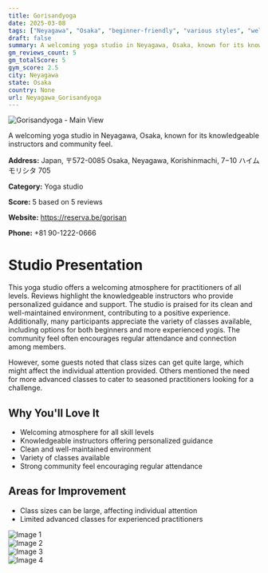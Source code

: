 ```yaml
---
title: Gorisandyoga
date: 2025-03-08
tags: ["Neyagawa", "Osaka", "beginner-friendly", "various styles", "welcoming", "community-focused", "Neyagawa"]  
draft: false
summary: A welcoming yoga studio in Neyagawa, Osaka, known for its knowledgeable instructors and community feel.
gm_reviews_count: 5
gm_totalScore: 5
gym_score: 2.5
city: Neyagawa
state: Osaka
country: None
url: Neyagawa_Gorisandyoga
---
```


<div className="aspect-[16/9] relative my-8">
  <img 
    src="https://lh5.googleusercontent.com/p/AF1QipNsbhNcc5vK0Xrk19zviMwVwVTfzWta5Gg2I-Ay=w1920-h1080-k-no"
    alt="Gorisandyoga - Main View"
    className="object-cover absolute inset-0 w-full h-full rounded-lg"
  />
</div>

A welcoming yoga studio in Neyagawa, Osaka, known for its knowledgeable instructors and community feel.

**Address:** Japan, 〒572-0085 Osaka, Neyagawa, Korishinmachi, 7−10 ハイムモリシタ 705

**Category:** Yoga studio

**Score:** 5 based on 5 reviews

**Website:** https://reserva.be/gorisan

**Phone:** +81 90-1222-0666

# Studio Presentation

This yoga studio offers a welcoming atmosphere for practitioners of all levels. Reviews highlight the knowledgeable instructors who provide personalized guidance and support. The studio is praised for its clean and well-maintained environment, contributing to a positive experience. Additionally, many participants appreciate the variety of classes available, including options for both beginners and more experienced yogis. The community feel often encourages regular attendance and connection among members.

However, some guests noted that class sizes can get quite large, which might affect the individual attention provided. Others mentioned the need for more advanced classes to cater to seasoned practitioners looking for a challenge.

## Why You'll Love It

- Welcoming atmosphere for all skill levels
- Knowledgeable instructors offering personalized guidance
- Clean and well-maintained environment
- Variety of classes available
- Strong community feel encouraging regular attendance

## Areas for Improvement

- Class sizes can be large, affecting individual attention
- Limited advanced classes for experienced practitioners

<div className="grid grid-cols-1 xl:grid-cols-2 gap-4 my-8">
<div className="aspect-[4/3] relative"><img src="https://lh3.googleusercontent.com/p/AF1QipMqUEiZgVYOfCPyL66NL97MLVcUapBioyoRosre=w1920-h1080-k-no" alt="Image 1" className="object-cover absolute inset-0 w-full h-full rounded-lg" /></div>
<div className="aspect-[4/3] relative"><img src="https://lh5.googleusercontent.com/p/AF1QipNDutleuwKboNDT882NnB8jUM05M2U3BhY9A33w=w1920-h1080-k-no" alt="Image 2" className="object-cover absolute inset-0 w-full h-full rounded-lg" /></div>
<div className="aspect-[4/3] relative"><img src="https://lh5.googleusercontent.com/p/AF1QipPiwTGb-DonjgS605l8UP1G5CkrFZGaGzqYzy_a=w1920-h1080-k-no" alt="Image 3" className="object-cover absolute inset-0 w-full h-full rounded-lg" /></div>
<div className="aspect-[4/3] relative"><img src="https://lh5.googleusercontent.com/p/AF1QipM5gYg2oMMQQ6dVriBVw0BIL2ni0wd6e0u449nM=w1920-h1080-k-no" alt="Image 4" className="object-cover absolute inset-0 w-full h-full rounded-lg" /></div>
</div>